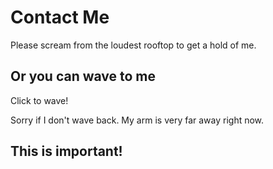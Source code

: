 
# Contact Me

Please scream from the loudest rooftop to get a hold of me.

## Or you can wave to me

<Wave /> Click to wave!

Sorry if I don't wave back. My arm is very far away right now.

<div style={{ background:'red' }}>

## This is important!

</div>